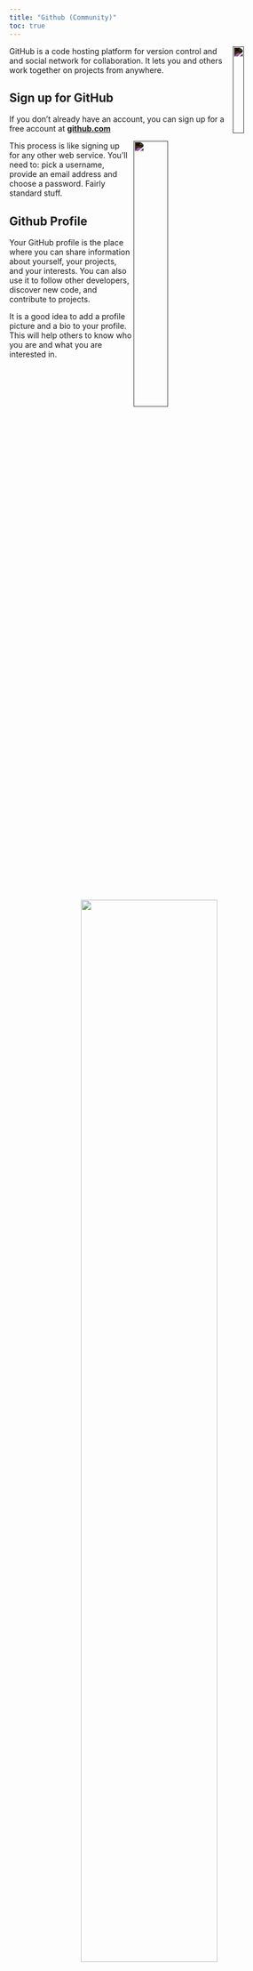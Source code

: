```yaml
---
title: "Github (Community)"
toc: true
---
```


<img src="https://github.githubassets.com/images/modules/logos_page/GitHub-Mark.png" align="right" width="20%" style="filter:invert(1)">

GitHub is a code hosting platform for version control and and social network for collaboration. It lets you and others work together on projects from anywhere.

<!-- ## Create and use a repository -->

<!-- Make changes to a file and push them to GitHub as commits
Open and merge a pull request -->

## Sign up for GitHub


If you don't already have an account, you can sign up for a free account at **[github.com](https://github.com/)**

<img src="https://git-scm.com/book/en/v2/images/signup.png" align="right" width="35%" style="filter:invert(1)">

This process is like signing up for any other web service. You'll need to: pick a username, provide an email address and choose a password. Fairly standard stuff.

## Github Profile 

Your GitHub profile is the place where you can share information about yourself, your projects, and your interests. You can also use it to follow other developers, discover new code, and contribute to projects.

It is a good idea to add a profile picture and a bio to your profile. This will help others to know who you are and what you are interested in. 

<center><img src="https://i.ibb.co/ZH2nYxh/profile2.png"  width="70%"></center>

<center><img src="https://i.ibb.co/z6SGSgN/profile1.png"  width="70%"></center>



## Repositories and Projects

A repository is the most basic element of GitHub. They're easiest to imagine as a project's folder. A repository contains all of the project files (including documentation), and stores each file's revision history. Repositories can have multiple collaborators and can be either public or private.

## Creating a Repository

A repository is usually used to organize a single project. Repositories can contain folders and files, images, videos, spreadsheets, and data sets -- anything your project needs. Often, repositories include a README file, a file with information about your project. README files are written in the plain text Markdown language. You can use this cheat sheet to get started with Markdown syntax. GitHub lets you add a README file at the same time you create your new repository. GitHub also offers other common options such as a license file, but you do not have to select any of them now.

Your `hello-world` repository can be a place where you store ideas, resources, or even share and discuss things with others.

1. In the upper-right corner of any page, use the  drop-down menu, and select **New repository**.

<center><img  width="35%" align="center" src="https://docs.github.com/assets/cb-31554/mw-1440/images/help/repository/repo-create.webp"></center>

<br/>

2. Type a name for your repository, and an optional description.

<center><img width="80%" align="center" src="https://docs.github.com/assets/cb-61138/mw-1440/images/help/repository/create-repository-name.webp"></center>

<br/>

3. Choose _Public_ for repository visibility. 

<br/>

4. Click **Create repository**.

## Add SSH key to GitHub



<img width="35%" align="right" src="https://docs.github.com/assets/cb-65929/mw-1440/images/help/settings/userbar-account-settings.webp">

Go to your GitHub account settings and click on SSH and GPG keys. Then click on New SSH key. Give a title to your key (ideally this should be something like Macbook 2023) and paste the key in the box below. Click on Add SSH key.

1. Copy the SSH public key to your clipboard. If your SSH public key file has a different name than the example code, modify the filename to match your current setup. When copying your key, don't add any newlines or whitespace.  <br/> <br/>

2. In the upper-right corner of any page, click your profile photo, then click Settings. <br/> <br/>


3. In the "Access" section of the sidebar, click  **SSH and GPG keys**. <br/> <br/>

4. Click **New SSH key** or **Add SSH key**. <br/> <br/>

5. In the "Title" field, add a descriptive label for the new key. For example, if you're using a personal laptop, you might call this key "Personal laptop". <br/> <br/>

6. In the "Key" field, paste your public key. <br/> <br/>

8. Click **Add SSH key**.

<center><img width="90%" src="https://fahadsultan.com/potpourri/_images/ssh_key.png"></center>